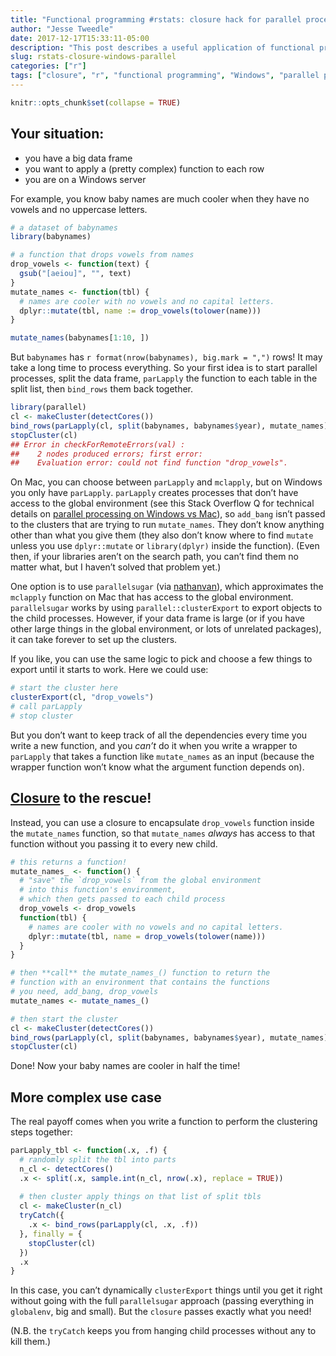 ```yaml
---
title: "Functional programming #rstats: closure hack for parallel processing on windows!"
author: "Jesse Tweedle"
date: 2017-12-17T15:33:11-05:00
description: "This post describes a useful application of functional programming. Parallel processes on Windows don't have access to the global environment. Closures can encapsulate dependencies in the functions you pass, saving you from missing function errors."
slug: rstats-closure-windows-parallel
categories: ["r"]
tags: ["closure", "r", "functional programming", "Windows", "parallel processing", "babynames"]
---
```

```r
knitr::opts_chunk$set(collapse = TRUE)
```

## Your situation: 

* you have a big data frame
* you want to apply a (pretty complex) function to each row
* you are on a Windows server

For example, you know baby names are much cooler when they have no vowels and no uppercase letters.
``` r
# a dataset of babynames
library(babynames)

# a function that drops vowels from names
drop_vowels <- function(text) {
  gsub("[aeiou]", "", text) 
}
mutate_names <- function(tbl) {
  # names are cooler with no vowels and no capital letters.
  dplyr::mutate(tbl, name := drop_vowels(tolower(name)))
}

mutate_names(babynames[1:10, ])
```

But `babynames` has `r format(nrow(babynames), big.mark = ",")` rows! It may take a long time to process everything.  So your first idea is to start parallel processes, split the data frame, `parLapply` the function to each table in the split list, then `bind_rows` them back together. 

``` r
library(parallel)
cl <- makeCluster(detectCores())
bind_rows(parLapply(cl, split(babynames, babynames$year), mutate_names))
stopCluster(cl)
## Error in checkForRemoteErrors(val) : 
##    2 nodes produced errors; first error: 
##    Evaluation error: could not find function "drop_vowels". 
```

On Mac, you can choose between `parLapply` and `mclapply`, but on Windows you only have `parLapply`. `parLapply` creates processes that don't have access to the global environment (see this Stack Overflow Q for technical details on [parallel processing on Windows vs Mac](https://stackoverflow.com/questions/17196261/understanding-the-differences-between-mclapply-and-parlapply-in-r)), so `add_bang` isn't passed to the clusters that are trying to run `mutate_names`. They don't know anything other than what you give them (they also don't know where to find `mutate` unless you use `dplyr::mutate` or `library(dplyr)` inside the function). (Even then, if your libraries aren't on the search path, you can't find them no matter what, but I haven't solved that problem yet.)

One option is to use `parallelsugar` (via [nathanvan](https://github.com/nathanvan/parallelsugar)), which approximates the `mclapply` function on Mac that has access to the global environment. `parallelsugar` works by using `parallel::clusterExport` to export objects to the child processes. However, if your data frame is large (or if you have other large things in the global environment, or lots of unrelated packages), it can take forever to set up the clusters.

If you like, you can use the same logic to pick and choose a few things to export until it starts to work. Here we could use:

``` r
# start the cluster here
clusterExport(cl, "drop_vowels")
# call parLapply
# stop cluster
```

But you don't want to keep track of all the dependencies every time you write a new function, and you _can't_ do it when you write a wrapper to `parLapply` that takes a function like `mutate_names` as an input (because the wrapper function won't know what the argument function depends on).

## [Closure](http://adv-r.had.co.nz/Functional-programming.html#closures) to the rescue!

Instead, you can use a closure to encapsulate `drop_vowels` function inside the `mutate_names` function, so that `mutate_names` _always_ has access to that function without you passing it to every new child.

``` r
# this returns a function! 
mutate_names_ <- function() { 
  # "save" the `drop_vowels` from the global environment 
  # into this function's environment,
  # which then gets passed to each child process
  drop_vowels <- drop_vowels
  function(tbl) {
    # names are cooler with no vowels and no capital letters.
    dplyr::mutate(tbl, name = drop_vowels(tolower(name)))
  }
}

# then **call** the mutate_names_() function to return the
# function with an environment that contains the functions
# you need, add_bang, drop_vowels
mutate_names <- mutate_names_()

# then start the cluster
cl <- makeCluster(detectCores())
bind_rows(parLapply(cl, split(babynames, babynames$year), mutate_names))
stopCluster(cl)
```

Done! Now your baby names are cooler in half the time!

## More complex use case

The real payoff comes when you write a function to perform the clustering steps together:

``` r
parLapply_tbl <- function(.x, .f) {
  # randomly split the tbl into parts
  n_cl <- detectCores()
  .x <- split(.x, sample.int(n_cl, nrow(.x), replace = TRUE)) 
  
  # then cluster apply things on that list of split tbls
  cl <- makeCluster(n_cl)
  tryCatch({
    .x <- bind_rows(parLapply(cl, .x, .f))
  }, finally = {
    stopCluster(cl)   
  })
  .x
}
```
In this case, you can't dynamically `clusterExport` things until you get it right without going with the full `parallelsugar` approach (passing everything in `globalenv`, big and small). But the `closure` passes exactly what you need!

(N.B. the `tryCatch` keeps you from hanging child processes without any to kill them.)